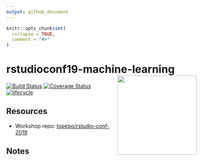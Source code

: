 ```yaml
---
output: github_document
---
```


<!-- README.md is generated from README.Rmd. Please edit that file -->

```r
knitr::opts_chunk$set(
  collapse = TRUE,
  comment = "#>"
)
```
# rstudioconf19-machine-learning  <img src="img/logo.png" width="210px" align="right" />

<!-- badges: start -->
[![Build Status](https://travis-ci.org/mkearney/rstudioconf19-machine-learning.svg?branch=master)](https://travis-ci.org/mkearney/rstudioconf19-machine-learning)
[![Coverage Status](https://codecov.io/gh/mkearney/rstudioconf19-machine-learning/branch/master/graph/badge.svg)](https://codecov.io/gh/mkearney/rstudioconf19-machine-learning?branch=master)
[![lifecycle](https://img.shields.io/badge/lifecycle-experimental-orange.svg)](https://www.tidyverse.org/lifecycle/#experimental)
<!-- badges: end -->

## Resources

+ Workshop repo: [topepo/rstudio-conf-2019](https://github.com/topepo/rstudio-conf-2019)

## Notes

